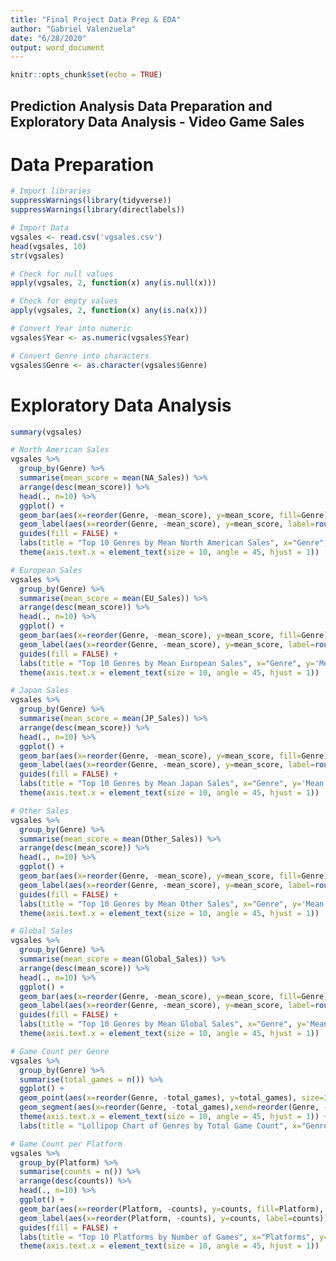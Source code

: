---
title: "Final Project Data Prep & EDA"
author: "Gabriel Valenzuela"
date: "6/28/2020"
output: word_document
---

```{r setup, include=FALSE}
knitr::opts_chunk$set(echo = TRUE)
```

## Prediction Analysis Data Preparation and Exploratory Data Analysis - Video Game Sales

# Data Preparation

```{r echo = FALSE}
# Import libraries
suppressWarnings(library(tidyverse))
suppressWarnings(library(directlabels))

# Import Data
vgsales <- read.csv('vgsales.csv')
head(vgsales, 10)
str(vgsales)

```

```{r echo=FALSE}
# Check for null values
apply(vgsales, 2, function(x) any(is.null(x)))

# Check for empty values
apply(vgsales, 2, function(x) any(is.na(x)))

# Convert Year into numeric
vgsales$Year <- as.numeric(vgsales$Year)

# Convert Genre into characters
vgsales$Genre <- as.character(vgsales$Genre) 
```

# Exploratory Data Analysis 

```{r echo=FALSE}

summary(vgsales)

# North American Sales
vgsales %>%
  group_by(Genre) %>%
  summarise(mean_score = mean(NA_Sales)) %>%
  arrange(desc(mean_score)) %>%
  head(., n=10) %>%
  ggplot() +
  geom_bar(aes(x=reorder(Genre, -mean_score), y=mean_score, fill=Genre), stat='identity') +
  geom_label(aes(x=reorder(Genre, -mean_score), y=mean_score, label=round(mean_score, digits = 2))) +
  guides(fill = FALSE) +
  labs(title = "Top 10 Genres by Mean North American Sales", x="Genre", y='Mean Sales') +
  theme(axis.text.x = element_text(size = 10, angle = 45, hjust = 1))

# European Sales
vgsales %>%
  group_by(Genre) %>%
  summarise(mean_score = mean(EU_Sales)) %>%
  arrange(desc(mean_score)) %>%
  head(., n=10) %>%
  ggplot() +
  geom_bar(aes(x=reorder(Genre, -mean_score), y=mean_score, fill=Genre), stat='identity') +
  geom_label(aes(x=reorder(Genre, -mean_score), y=mean_score, label=round(mean_score, digits = 2))) +
  guides(fill = FALSE) +
  labs(title = "Top 10 Genres by Mean European Sales", x="Genre", y='Mean Sales') +
  theme(axis.text.x = element_text(size = 10, angle = 45, hjust = 1))

# Japan Sales
vgsales %>%
  group_by(Genre) %>%
  summarise(mean_score = mean(JP_Sales)) %>%
  arrange(desc(mean_score)) %>%
  head(., n=10) %>%
  ggplot() +
  geom_bar(aes(x=reorder(Genre, -mean_score), y=mean_score, fill=Genre), stat='identity') +
  geom_label(aes(x=reorder(Genre, -mean_score), y=mean_score, label=round(mean_score, digits = 2))) +
  guides(fill = FALSE) +
  labs(title = "Top 10 Genres by Mean Japan Sales", x="Genre", y='Mean Sales') +
  theme(axis.text.x = element_text(size = 10, angle = 45, hjust = 1))

# Other Sales
vgsales %>%
  group_by(Genre) %>%
  summarise(mean_score = mean(Other_Sales)) %>%
  arrange(desc(mean_score)) %>%
  head(., n=10) %>%
  ggplot() +
  geom_bar(aes(x=reorder(Genre, -mean_score), y=mean_score, fill=Genre), stat='identity') +
  geom_label(aes(x=reorder(Genre, -mean_score), y=mean_score, label=round(mean_score, digits = 2))) +
  guides(fill = FALSE) +
  labs(title = "Top 10 Genres by Mean Other Sales", x="Genre", y='Mean Sales') +
  theme(axis.text.x = element_text(size = 10, angle = 45, hjust = 1))

# Global Sales
vgsales %>%
  group_by(Genre) %>%
  summarise(mean_score = mean(Global_Sales)) %>%
  arrange(desc(mean_score)) %>%
  head(., n=10) %>%
  ggplot() +
  geom_bar(aes(x=reorder(Genre, -mean_score), y=mean_score, fill=Genre), stat='identity') +
  geom_label(aes(x=reorder(Genre, -mean_score), y=mean_score, label=round(mean_score, digits = 2))) +
  guides(fill = FALSE) +
  labs(title = "Top 10 Genres by Mean Global Sales", x="Genre", y='Mean Sales') +
  theme(axis.text.x = element_text(size = 10, angle = 45, hjust = 1))

# Game Count per Genre
vgsales %>%
  group_by(Genre) %>%
  summarise(total_games = n()) %>%
  ggplot() +
  geom_point(aes(x=reorder(Genre, -total_games), y=total_games), size=3) +
  geom_segment(aes(x=reorder(Genre, -total_games),xend=reorder(Genre, -total_games),y=0,yend=total_games)) +
  theme(axis.text.x = element_text(size = 10, angle = 45, hjust = 1)) +
  labs(title = "Lollipop Chart of Genres by Total Game Count", x="Genre", y='Game Count')

# Game Count per Platform
vgsales %>%
  group_by(Platform) %>%
  summarise(counts = n()) %>%
  arrange(desc(counts)) %>%
  head(., n=10) %>%
  ggplot() +
  geom_bar(aes(x=reorder(Platform, -counts), y=counts, fill=Platform), stat='identity') +
  geom_label(aes(x=reorder(Platform, -counts), y=counts, label=counts)) +
  guides(fill = FALSE) +
  labs(title = "Top 10 Platforms by Number of Games", x="Platforms", y='Total Number of Games') +
  theme(axis.text.x = element_text(size = 10, angle = 45, hjust = 1))
```

